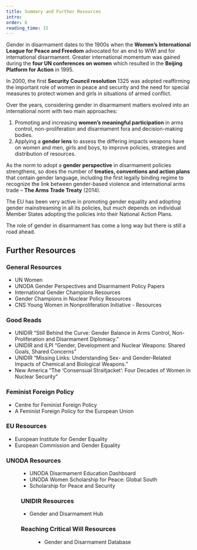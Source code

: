 ```yaml
---
title: Summary and Further Resources
intro:
order: 6
reading_time: 15
---
```


<Figure
  size="medium"
  src="science-fair_large.jpg"
  caption=""
  credit="Thierry Roge / European Union, 2012"
  license="all-reserved"
  alt="A person with shoulder-length hair is seen walking through a series of outdoor conference booths. Red writing on the back of their lab coat reads: Science: its a girl thing!"
></Figure>

Gender in disarmament dates to the 1900s when the **Women’s International League for Peace and Freedom** advocated for an end to WWI and for international disarmament.
Greater international momentum was gained during the **four UN conferences on women** which resulted in the **Beijing Platform for Action** in 1995.

In 2000, the first **Security Council resolution** 1325 was adopted reaffirming the important role of women in peace and security and the need for special measures to protect women and girls in situations of armed conflict.

Over the years, considering gender in disarmament matters evolved into an international norm with two main approaches:

1. Promoting and increasing **women’s meaningful participation** in arms control, non-proliferation and disarmament fora and decision-making bodies.
2. Applying a **gender lens** to assess the differing impacts weapons have on women and men, girls and boys, to improve policies, strategies and distribution of resources.

As the norm to adopt a **gender perspective** in disarmament policies strengthens, so does the number of **treaties, conventions and action plans** that contain gender language, including the first legally binding regime to recognize the link between gender-based violence and international arms trade – **The Arms Trade Treaty** (2014).

The EU has been very active in promoting gender equality and adopting gender mainstreaming in all its policies, but much depends on individual Member States adopting the policies into their National Action Plans.

The role of gender in disarmament has come a long way but there is still a road ahead.

## Further Resources

### General Resources

- UN Women
- UNODA Gender Perspectives and Disarmament Policy Papers
- International Gender Champions Resources
- Gender Champions in Nuclear Policy Resources
- CNS Young Women in Nonproliferation Initiative - Resources

### Good Reads

- UNIDIR “Still Behind the Curve: Gender Balance in Arms Control, Non-Proliferation and Disarmament Diplomacy.”
- UNIDIR and ILPI “Gender, Development and Nuclear Weapons: Shared Goals, Shared Concerns”
- UNIDIR “Missing Links: Understanding Sex- and Gender-Related Impacts of Chemical and Biological Weapons.”
- New America “The ‘Consensual Straitjacket’: Four Decades of Women in Nuclear Security”

### Feminist Foreign Policy

- Centre for Feminist Foreign Policy
- A Feminist Foreign Policy for the European Union

### EU Resources

- European Institute for Gender Equality
- European Commission and Gender Equality

### UNODA Resources

<Figure
  size="small"
  src="unoda-website.jpg"
  caption="Webpage of UNODA."
  credit="UNODA"
  license="cc-by-2"
  alt="TODO"
/>

- UNODA Disarmament Education Dashboard
- UNODA Women Scholarship for Peace: Global South
- Scholarship for Peace and Security

### UNIDIR Resources

- Gender and Disarmament Hub

### Reaching Critical Will Resources

<Figure
  size="small"
  src="critwill-website.jpg"
  caption="Webpage of Reasearching Critical Will."
  credit="UNODA"
  license="cc-by-2"
  alt="TODO"
/>

- Gender and Disarmament Database
